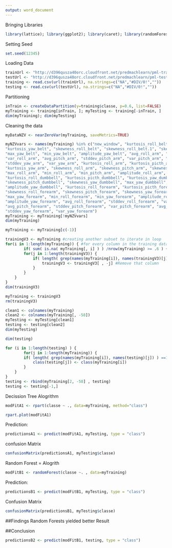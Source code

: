```yaml
---
output: word_document
---
```

Bringing Libraries 
```r
library(lattice); library(ggplot2); library(caret); library(randomForest); library(rpart); library(rpart.plot); library(RColorBrewer); library(rattle)
```

Setting Seed
```r
set.seed(12345)
```

Loading Data
```r
trainUrl <- "http://d396qusza40orc.cloudfront.net/predmachlearn/pml-training.csv"
testUrl <- "http://d396qusza40orc.cloudfront.net/predmachlearn/pml-testing.csv"
training <- read.csv(url(trainUrl), na.strings=c("NA","#DIV/0!",""))
testing <- read.csv(url(testUrl), na.strings=c("NA","#DIV/0!",""))
```

Partitioning
```r
inTrain <- createDataPartition(y=training$classe, p=0.6, list=FALSE)
myTraining <- training[inTrain, ]; myTesting <- training[-inTrain, ]
dim(myTraining); dim(myTesting)
```

Cleaning the data
```r
myDataNZV <- nearZeroVar(myTraining, saveMetrics=TRUE)
```

```r
myNZVvars <- names(myTraining) %in% c("new_window", "kurtosis_roll_belt", "kurtosis_picth_belt",
"kurtosis_yaw_belt", "skewness_roll_belt", "skewness_roll_belt.1", "skewness_yaw_belt",
"max_yaw_belt", "min_yaw_belt", "amplitude_yaw_belt", "avg_roll_arm", "stddev_roll_arm",
"var_roll_arm", "avg_pitch_arm", "stddev_pitch_arm", "var_pitch_arm", "avg_yaw_arm",
"stddev_yaw_arm", "var_yaw_arm", "kurtosis_roll_arm", "kurtosis_picth_arm",
"kurtosis_yaw_arm", "skewness_roll_arm", "skewness_pitch_arm", "skewness_yaw_arm",
"max_roll_arm", "min_roll_arm", "min_pitch_arm", "amplitude_roll_arm", "amplitude_pitch_arm",
"kurtosis_roll_dumbbell", "kurtosis_picth_dumbbell", "kurtosis_yaw_dumbbell", "skewness_roll_dumbbell",
"skewness_pitch_dumbbell", "skewness_yaw_dumbbell", "max_yaw_dumbbell", "min_yaw_dumbbell",
"amplitude_yaw_dumbbell", "kurtosis_roll_forearm", "kurtosis_picth_forearm", "kurtosis_yaw_forearm",
"skewness_roll_forearm", "skewness_pitch_forearm", "skewness_yaw_forearm", "max_roll_forearm",
"max_yaw_forearm", "min_roll_forearm", "min_yaw_forearm", "amplitude_roll_forearm",
"amplitude_yaw_forearm", "avg_roll_forearm", "stddev_roll_forearm", "var_roll_forearm",
"avg_pitch_forearm", "stddev_pitch_forearm", "var_pitch_forearm", "avg_yaw_forearm",
"stddev_yaw_forearm", "var_yaw_forearm")
myTraining <- myTraining[!myNZVvars]
dim(myTraining)
```

```r
myTraining <- myTraining[c(-1)]
```

```r
trainingV3 <- myTraining #creating another subset to iterate in loop
for(i in 1:length(myTraining)) { #for every column in the training dataset
        if( sum( is.na( myTraining[, i] ) ) /nrow(myTraining) >= .6 ) { #if n?? NAs > 60% of total observations
        for(j in 1:length(trainingV3)) {
            if( length( grep(names(myTraining[i]), names(trainingV3)[j]) ) ==1)  { #if the columns are the same:
                trainingV3 <- trainingV3[ , -j] #Remove that column
            }   
        } 
    }
}
dim(trainingV3)

```

```r
myTraining <- trainingV3
rm(trainingV3)
```

```r
clean1 <- colnames(myTraining)
clean2 <- colnames(myTraining[, -58]) 
myTesting <- myTesting[clean1]
testing <- testing[clean2]
dim(myTesting)
```

```r
dim(testing)
```

```r
for (i in 1:length(testing) ) {
        for(j in 1:length(myTraining)) {
        if( length( grep(names(myTraining[i]), names(testing)[j]) ) ==1)  {
            class(testing[j]) <- class(myTraining[i])
        }      
    }      
}
testing <- rbind(myTraining[2, -58] , testing) 
testing <- testing[-1,]
```

Decission Tree Alogrithm
```r
modFitA1 <- rpart(classe ~ ., data=myTraining, method="class")
```

```r
rpart.plot(modFitA1)
```

Prediction:
```r
predictionsA1 <- predict(modFitA1, myTesting, type = "class")
```

confusion Matrix
```r
confusionMatrix(predictionsA1, myTesting$classe)
```

Random Forest = Alogrith
```r
modFitB1 <- randomForest(classe ~. , data=myTraining)
```

Prediction:
```r
predictionsB1 <- predict(modFitB1, myTesting, type = "class")
```

Confusion Matrix
```r
confusionMatrix(predictionsB1, myTesting$classe)
```

##Findings
Random Forests yielded better Result

##Conclusion
```r
predictionsB2 <- predict(modFitB1, testing, type = "class")
```
